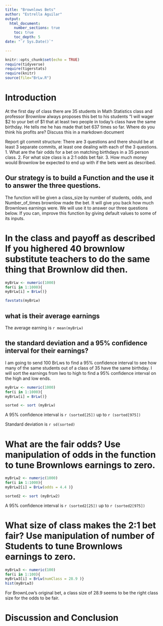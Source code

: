 ```yaml
---
title: "Brownlows Bets"
author: "Estrella Aguilar"
output: 
  html_document:
    number_sections: true
    toc: true
    toc_depth: 5
date: "`r Sys.Date()`"    
    
---
```

```r
knitr::opts_chunk$set(echo = TRUE)
require(tidyverse)
require(tigerstats)
require(knitr)
source(file="BrLw.R")
```


<!-- We recommend you use git branches -- create a separate branch for each major section i.e. Introduction, Methods, Results, Inferential Results, and Discussion and Conclusions - leave the YAML block untouched until the final merge where you put in your own name !-->

# Introduction

<!--In this section you explain what you are trying to show.  Where did the data come from?  What is the research or other question you are trying to answer?!-->

 At the first day of class there are 35 students in Math Statistics class and professor Brownlow always proposes this bet to his students "I will wager $2 to your bet of $1 that at least two people in today's class have  the same birthday.  He tells me he has made that bet 637 times so far. Where do you think his profits are? Discuss this in a markdown document
 
Report git commit structure:
There are 3 questions and there should be at least 3 separate commits, at least one dealing with each of the 3 questions.
1. What are the fair odds for a bet on matching birthdays in a 35 person class.
2. For what size class is a 2:1 odds bet fair.
3. How much money would Brownlow be expected to end up with if the bets went as described.

## Our strategy is to build a Function and the use it to answer the three questions. 

The function will be given a class_size by number of students, odds, and Number_of_times brownlow made the bet.  It will give you back how much Brownlows earnings were. We will use it to answer our three questions below. If you can, improve this function by giving default values to some of its inputs. 

# In the class and payoff as described  If you highered 40 brownlow substitute teachers to do the same thing that Brownlow did then.

```r
myBrLw <- numeric(1000)
for(i in 1:1000){
myBrLw[i] = BrLw()}
```


```r
favstats(myBrLw)
```


## what is their average earnings

The average earning is `r mean(myBrLw)`
  
## the standard deviation and a 95% confidence interval for their earnings?
    
I am going to send 100 BrLws to find a 95% confidence interval to see how many of the same students out of a class of 35 have the same birthday. I will sort the earnings from lwo to high to find a 95% confidence interval on the high and low ends.  
    
  
  
<!--Explain and display your method of coming up with a 95% confidence interval of  professor Brownlows winnings (or losings)-->

```r
myBrLw <- numeric(1000)
for(i in 1:1000){
myBrLw[i] = BrLw()}
```

```r
sorted <- sort (myBrLw)
```
A 95% confidence interval is `r (sorted[25])` up to `r (sorted[975])`
  
Standard deviation is `r sd(sorted)`

  
# What are the fair odds? Use manipulation of odds in the function to tune Brownlows earnings to zero. 


<!--Decide on your methods:  In this section explain the approach you will take to attack the issue --- how will you decide on a likely estimate of professor Brownlow's earnings or losses after 637 bets. Also explain how you construct a 95% confidence interval about your estimate of his winnings !-->


```r
myBrLw2 <- numeric(1000)
for(i in 1:1000){
myBrLw2[i] = BrLw(odds = 4.4 )}
```
  
```r
sorted2 <- sort (myBrLw2)
```
A 95% confidence interval is `r (sorted2[25])` up to `r (sorted2[975])`  
  
  
  
  
# What size of class makes the 2:1 bet fair?  Use manipulation of number of Students to tune Brownlows earnings to zero.

<!--Explain and display the results of your method of coming up with the estimate of professor Brownlows betting profits!-->


```r
myBrLw3 <- numeric(100)
for(i in 1:100){
myBrLw3[i] = BrLw(numClass = 28.9 )}
hist(myBrLw3)
```

For BrownLow's original bet, a class size of 28.9 seems to be the right class size for the odds to be fair.


# Discussion and Conclusion

<!--Discussion and conclusion here.  If professor Brownlow is consistantly making or losing money how could he change his payout so that his profits center on zero?  Also discuss what size his class should be in order to have his current scheme balance at zero profit.!-->

